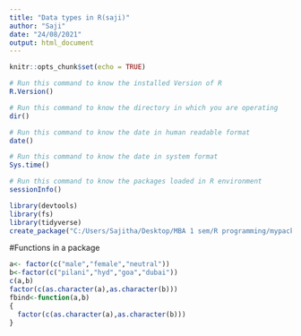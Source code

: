 ```yaml
---
title: "Data types in R(saji)"
author: "Saji"
date: "24/08/2021"
output: html_document
---
```


```r
knitr::opts_chunk$set(echo = TRUE)
```

```r
# Run this command to know the installed Version of R
R.Version()

# Run this command to know the directory in which you are operating
dir()

# Run this command to know the date in human readable format
date()

# Run this command to know the date in system format
Sys.time()

# Run this command to know the packages loaded in R environment
sessionInfo()
```
```r
library(devtools)
library(fs)
library(tidyverse)
create_package("C:/Users/Sajitha/Desktop/MBA 1 sem/R programming/mypackage")

```
#Functions in a package
```r
a<- factor(c("male","female","neutral"))
b<-factor(c("pilani","hyd","goa","dubai"))
c(a,b)
factor(c(as.character(a),as.character(b)))
fbind<-function(a,b)
{
  factor(c(as.character(a),as.character(b)))
}
```
